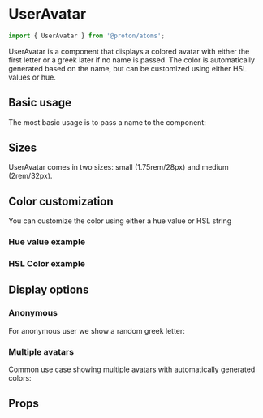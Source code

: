 
# UserAvatar

```js
import { UserAvatar } from '@proton/atoms';
```

UserAvatar is a component that displays a colored avatar with either the first letter or a greek later if no name is passed. The color is automatically generated based on the name, but can be customized using either HSL values or hue.

## Basic usage

The most basic usage is to pass a name to the component:

<Canvas withSource="open">
    <Story id="components-useravatar--default" />
</Canvas>

## Sizes

UserAvatar comes in two sizes: small (1.75rem/28px) and medium (2rem/32px).

<Canvas>
    <Story id="components-useravatar--sizes" />
</Canvas>

## Color customization

You can customize the color using either a hue value or HSL string

### Hue value example

<Canvas>
    <Story id="components-useravatar--with-custom-hue-value" />
</Canvas>

### HSL Color example

<Canvas>
    <Story id="components-useravatar--with-custom-hsl-color" />
</Canvas>

## Display options

### Anonymous

For anonymous user we show a random greek letter:

<Canvas>
    <Story id="components-useravatar--anonymous" />
</Canvas>

### Multiple avatars

Common use case showing multiple avatars with automatically generated colors:

<Canvas>
    <Story id="components-useravatar--avatar-grid" />
</Canvas>

## Props

<div class="hidden">
    <Primary />
</div>

<ArgsTable story={PRIMARY_STORY} />
